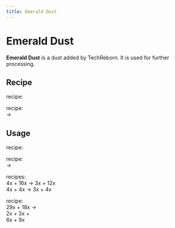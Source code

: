 ```yaml
---
title: Emerald Dust
---
```


<ItemImage file="emerald_dust" alt="Emerald Dust" size="200" />

# Emerald Dust

**Emerald Dust** is a dust added by TechReborn. It is used for further processing.

## Recipe

<McItem slug="minecraft:crafting_table" inline={true}/> recipe:  
<CraftingTable recipe="input techreborn:small_pile_of_emerald_dust techreborn:small_pile_of_emerald_dust air input techreborn:small_pile_of_emerald_dust techreborn:small_pile_of_emerald_dust air input air air air output techreborn:emerald_dust"/>

<McItem slug="techreborn:grinder" inline={true}/> recipe:  
<McItem slug="minecraft:emerald" inline={true}/> → <McItem slug="techreborn:emerald_dust" inline={true}/>

## Usage

<McItem slug="minecraft:crafting_table" inline={true}/> recipe:  
<CraftingTable recipe="input air air air input air techreborn:emerald_dust air input air air air output techreborn:small_pile_of_emerald_dust,4"/>

<McItem slug="techreborn:compressor" inline={true}/> recipe:  
<McItem slug="techreborn:emerald_dust" inline={true}/> → <McItem slug="techreborn:emerald_plate" inline={true}/>

<McItem slug="techreborn:implosion_compressor" inline={true}/> recipes:  
4x <McItem slug="techreborn:emerald_dust" inline={true}/> + 16x <McItem slug="minecraft:TNT" inline={true}/> → 3x <McItem slug="minecraft:emerald" inline={true}/> + 12x <McItem slug="techreborn:dark_ashes" inline={true}/>  
4x <McItem slug="techreborn:emerald_dust" inline={true}/> + 4x <McItem slug="minecraft:end_crystal" inline={true}/> → 3x <McItem slug="minecraft:emerald" inline={true}/> + 4x <McItem slug="techreborn:ender_eye_small_dust" inline={true}/>

<McItem slug="techreborn:industrial_electrolyzer" inline={true}/> recipe:  
29x <McItem slug="techreborn:emerald_dust" inline={true}/> + 18x <McItem slug="techreborn:empty_cell" inline={true}/> →  
2x <McItem slug="techreborn:aluminum_dust" inline={true}/> + 3x <McItem slug="techreborn:beryllium_cell" inline={true}/> +  
6x <McItem slug="techreborn:silicon_cell" inline={true}/> + 9x <McItem slug="techreborn:compressed_air_cell" inline={true}/>